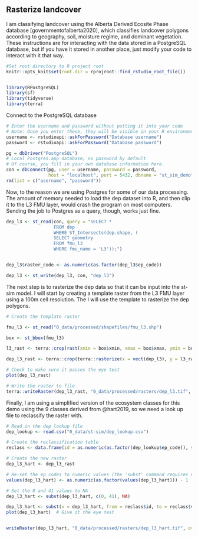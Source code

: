 ## Rasterize landcover 

I am classifying landcover using the Alberta Derived Ecosite Phase database [governmentofalberta2020], which classifies landcover polygons according to geography, soil, moisture regime, and dominant vegetation. These instructions are for interacting with the data stored in a PostgreSQL database, but if you have it stored in another place, just modify your code to interact with it that way. 

```r
#Set root directory to R project root
knitr::opts_knit$set(root.dir = rprojroot::find_rstudio_root_file())


library(RPostgreSQL)
library(sf)
library(tidyverse)
library(terra)

```


Connect to the PostgreSQL database 
```r

# Enter the username and password without putting it into your code
# Note: Once you enter these, they will be visible in your R environment, so I remove them after connecting to the database
username <- rstudioapi::askForPassword("Database username")
password <- rstudioapi::askForPassword("Database password")

pg = dbDriver("PostgreSQL")
# Local Postgres.app database; no password by default
# Of course, you fill in your own database information here.
con = dbConnect(pg, user = username, password = password,
                host = "localhost", port = 5432, dbname = "st_sim_demo")
rm(list = c("username", "password"))

```


Now, to the reason we are using Postgres for some of our data processing. The amount of memory needed to load the dep dataset into R, and then clip it to the L3 FMU layer, would crash the program on most computers. Sending the job to Postgres as a query, though, works just fine. 

```r

dep_l3 <- st_read(con, query = "SELECT * 
                  FROM dep 
                  WHERE ST_Intersects(dep.shape, (
                  SELECT geometry 
                  FROM fmu_l3
                  WHERE fmu_name = 'L3'));")


dep_l3$raster_code <- as.numeric(as.factor(dep_l3$ep_code)) 

dep_l3 <- st_write(dep_l3, con, "dep_l3")

```

The next step is to rasterize the dep data so that it can be input into the st-sim model. I will start by creating a template raster from the L3 FMU layer using a 100m cell resolution. The I will use the template to rasterize the dep polygons. 
```r
# Create the template raster 

fmu_l3 <- st_read("0_data/processed/shapefiles/fmu_l3.shp")

box <- st_bbox(fmu_l3)

l3_rast <- terra::crop(rast(xmin = box$xmin, xmax = box$xmax, ymin = box$ymin, ymax = box$ymax, crs = crs(fmu), resolution = 100, vals = 1), vect(fmu_l3), mask = TRUE)

dep_l3_rast <- terra::crop(terra::rasterize(x = vect(dep_l3), y = l3_rast, field = "ep_code"), vect(fmu_l3), mask = TRUE)

# Check to make sure it passes the eye test
plot(dep_l3_rast)

# Write the raster to file
terra::writeRaster(dep_l3_rast, "0_data/processed/rasters/dep_l3.tif", overwrite = TRUE)

```


Finally, I am using a simplified version of the ecosystem classes for this demo using the 9 classes derived from @hart2019, so we need a look up file to reclassify the raster with. 

```r
# Read in the dep lookup file
dep_lookup <- read.csv("0_data/st-sim/dep_lookup.csv")

# Create the reclassification table 
reclass <- data.frame(id = as.numeric(as.factor(dep_lookup$ep_code)), v = as.numeric(as.factor(dep_lookup$ep_code_hart)))

# Create the new raster 
dep_l3_hart <- dep_l3_rast

# Re-set the ep codes to numeric values (the 'subst' command requires numeric values)
values(dep_l3_hart) <- as.numeric(as.factor(values(dep_l3_hart))) - 1 

# Set the 0 and 41 values to NA
dep_l3_hart <- subst(dep_l3_hart, c(0, 41), NA) 

dep_l3_hart <- subst(x = dep_l3_hart, from = reclass$id, to = reclass$v) 
plot(dep_l3_hart)  # Give it the eye test 


writeRaster(dep_l3_hart, "0_data/processed/rasters/dep_l3_hart.tif", overwrite = TRUE)

```




